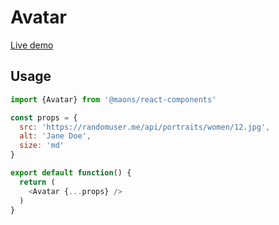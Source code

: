 # Avatar

[Live demo](https://main--63cea501d66c7f57c939718b.chromatic.com/?path=/story/media-avatar--default)

## Usage

```js
import {Avatar} from '@maons/react-components'

const props = {
  src: 'https://randomuser.me/api/portraits/women/12.jpg',
  alt: 'Jane Doe',
  size: 'md'
}

export default function() {
  return (
    <Avatar {...props} />
  )
}
```